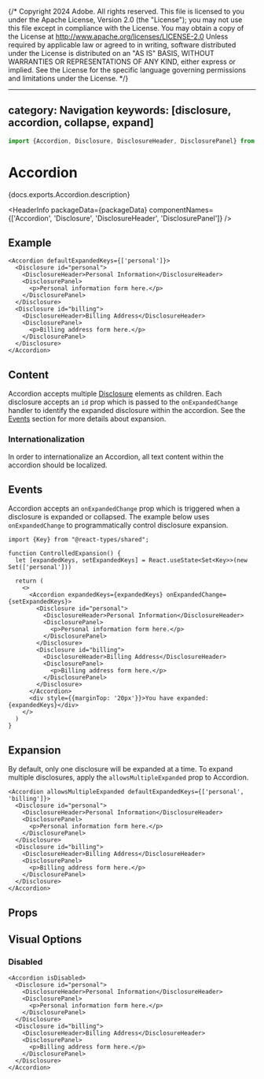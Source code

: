 {/* Copyright 2024 Adobe. All rights reserved.
This file is licensed to you under the Apache License, Version 2.0 (the "License");
you may not use this file except in compliance with the License. You may obtain a copy
of the License at http://www.apache.org/licenses/LICENSE-2.0
Unless required by applicable law or agreed to in writing, software distributed under
the License is distributed on an "AS IS" BASIS, WITHOUT WARRANTIES OR REPRESENTATIONS
OF ANY KIND, either express or implied. See the License for the specific language
governing permissions and limitations under the License. */}



---
category: Navigation
keywords: [disclosure, accordion, collapse, expand]
---

```jsx import
import {Accordion, Disclosure, DisclosureHeader, DisclosurePanel} from '@react-spectrum/accordion';
```

# Accordion

<PageDescription>{docs.exports.Accordion.description}</PageDescription>

<HeaderInfo
  packageData={packageData}
  componentNames={['Accordion', 'Disclosure', 'DisclosureHeader', 'DisclosurePanel']} />

## Example

```tsx example
<Accordion defaultExpandedKeys={['personal']}>
  <Disclosure id="personal">
    <DisclosureHeader>Personal Information</DisclosureHeader>
    <DisclosurePanel>
      <p>Personal information form here.</p>
    </DisclosurePanel>
  </Disclosure>
  <Disclosure id="billing">
    <DisclosureHeader>Billing Address</DisclosureHeader>
    <DisclosurePanel>
      <p>Billing address form here.</p>
    </DisclosurePanel>
  </Disclosure>
</Accordion>
```


## Content

Accordion accepts multiple [Disclosure](Disclosure.html) elements as children. Each disclosure accepts an `id` prop which is passed to the `onExpandedChange` handler to identify the expanded disclosure within the accordion. See the [Events](#events) section for more details about expansion.

### Internationalization
In order to internationalize an Accordion, all text content within the accordion should be localized.

## Events

Accordion accepts an `onExpandedChange` prop which is triggered when a disclosure is expanded or collapsed. The example below uses `onExpandedChange` to programmatically control disclosure expansion.

```tsx example
import {Key} from "@react-types/shared";

function ControlledExpansion() {
  let [expandedKeys, setExpandedKeys] = React.useState<Set<Key>>(new Set(['personal']))
  
  return (
    <>
      <Accordion expandedKeys={expandedKeys} onExpandedChange={setExpandedKeys}>
        <Disclosure id="personal">
          <DisclosureHeader>Personal Information</DisclosureHeader>
          <DisclosurePanel>
            <p>Personal information form here.</p>
          </DisclosurePanel>
        </Disclosure>
        <Disclosure id="billing">
          <DisclosureHeader>Billing Address</DisclosureHeader>
          <DisclosurePanel>
            <p>Billing address form here.</p>
          </DisclosurePanel>
        </Disclosure>
      </Accordion>
      <div style={{marginTop: '20px'}}>You have expanded: {expandedKeys}</div>
    </>
  )
}
```

## Expansion

By default, only one disclosure will be expanded at a time. To expand multiple disclosures, apply the `allowsMultipleExpanded` prop to Accordion.

```tsx example
<Accordion allowsMultipleExpanded defaultExpandedKeys={['personal', 'billing']}>
  <Disclosure id="personal">
    <DisclosureHeader>Personal Information</DisclosureHeader>
    <DisclosurePanel>
      <p>Personal information form here.</p>
    </DisclosurePanel>
  </Disclosure>
  <Disclosure id="billing">
    <DisclosureHeader>Billing Address</DisclosureHeader>
    <DisclosurePanel>
      <p>Billing address form here.</p>
    </DisclosurePanel>
  </Disclosure>
</Accordion>
```
## Props

<PropTable component={docs.exports.Accordion} links={docs.links} />

## Visual Options

### Disabled

```tsx example
<Accordion isDisabled>
  <Disclosure id="personal">
    <DisclosureHeader>Personal Information</DisclosureHeader>
    <DisclosurePanel>
      <p>Personal information form here.</p>
    </DisclosurePanel>
  </Disclosure>
  <Disclosure id="billing">
    <DisclosureHeader>Billing Address</DisclosureHeader>
    <DisclosurePanel>
      <p>Billing address form here.</p>
    </DisclosurePanel>
  </Disclosure>
</Accordion>
```
